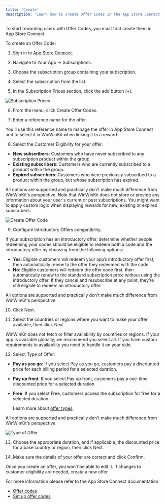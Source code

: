 ```yaml
---
title: 'Create'
description: 'Learn how to create Offer Codes in the App Store Connect.'
---
```


To start rewarding users with Offer Codes, you must first create them in App Store Connect.

To create an Offer Code:

1. Sign in to [App Store Connect](https://appstoreconnect.apple.com).

2. Navigate to Your App -> Subscriptions.

3. Choose the subscription group containing your subscription.

4. Select the subscription from the list.

5. In the Subscription Prices section, click the add button (+).

![Subscription Prices](/images/offer-codes-app-store-connect-1.png)

6. From the menu, click Create Offer Codes.

7. Enter a reference name for the offer.

You’ll use this reference name to manage the offer in App Store Connect and to select it in WinWinKit when linking it to a reward.

8. Select the Customer Eligibility for your offer.

- **New subscribers**: Customers who have never subscribed to any subscription product within the group.
- **Existing subscribers**: Customers who are currently subscribed to a product within the group.
- **Expired subscribers**: Customers who were previously subscribed to a product within the group, but whose subscription has expired.

<Info>
All options are supported and practically don't make much difference from WinWinKit's perspective.
Note that WinWinKit does not store or provide any information about your user's current or past subscriptions.
</Info>
<Info>
You might want to apply custom logic when displaying rewards for new, existing or expired subscribers. 
</Info>

![Create Offer Code](/images/offer-codes-app-store-connect-2.png)

9. Configure Introductory Offers compatibility. 

If your subscription has an introductory offer, determine whether people redeeming your codes should be eligible to redeem both a code and the introductory offer by choosing from the following options:

- **Yes**: Eligible customers will redeem your app’s introductory offer first, then automatically renew to the offer they redeemed with the code.
- **No**: Eligible customers will redeem the offer code first, then automatically renew to the standard subscription price without using the introductory offer. If they cancel and resubscribe at any point, they’re still eligible to redeem an introductory offer.

<Info>
All options are supported and practically don't make much difference from WinWinKit's perspective.
</Info>

10. Click Next.

11. Select the countries or regions where you want to make your offer available, then click Next.

<Warning>
WinWinKit does not fetch or filter availability by countries or regions. 
If your app is available globally, we recommend you select all.
If you have custom requirements to availability you need to handle it on your side.
</Warning>

12. Select Type of Offer.

- **Pay as you go**: If you select Pay as you go, customers pay a discounted price for each billing period for a selected duration.
- **Pay up front**: If you select Pay up front, customers pay a one-time discounted price for a selected duration.
- **Free**: If you select Free, customers access the subscription for free for a selected duration.

  Learn more about [offer types](https://developer.apple.com/help/app-store-connect/reference/pricing-and-availability). 

<Info>
All options are supported and practically don't make much difference from WinWinKit's perspective.
</Info>

![Type of Offer](/images/offer-codes-app-store-connect-3.png)

13. Choose the appropriate duration, and if applicable, the discounted price for a base country or region, then click Next.

14. Make sure the details of your offer are correct and click Confirm.

<Info>
Once you create an offer, you won’t be able to edit it. If changes to customer eligibility are needed, create a new offer.
</Info>

For more information please refer to the App Store Connect documentation:
- [Offer codes](https://developer.apple.com/app-store/subscriptions/#offer-codes)
- [Set up offer codes](https://developer.apple.com/help/app-store-connect/manage-subscriptions/set-up-offer-codes/)
